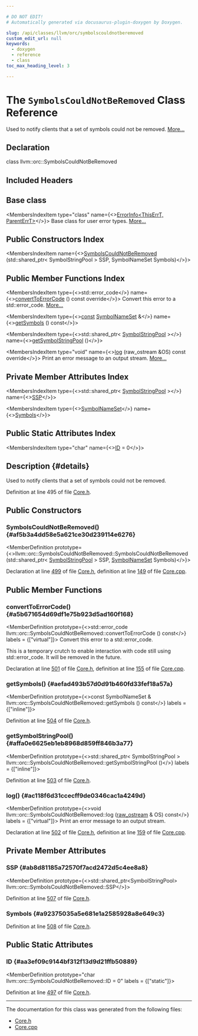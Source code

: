 ```yaml
---

# DO NOT EDIT!
# Automatically generated via docusaurus-plugin-doxygen by Doxygen.

slug: /api/classes/llvm/orc/symbolscouldnotberemoved
custom_edit_url: null
keywords:
  - doxygen
  - reference
  - class
toc_max_heading_level: 3

---
```





# The `SymbolsCouldNotBeRemoved` Class Reference

<DoxygenPage pluginConfig={pluginConfig}>

Used to notify clients that a set of symbols could not be removed. <a href="#details">More...</a>

## Declaration

<CodeBlock>class llvm::orc::SymbolsCouldNotBeRemoved</CodeBlock>

## Included Headers

<IncludesList>
<IncludesListItem
  filePath="llvm/ExecutionEngine/Orc/Core.h"
  permalink="/docs/api/files/include/include/llvm/include/llvm/executionengine/include/llvm/executionengine/orc/core-h"
  isLocal="true" />
</IncludesList>

## Base class

<MembersIndex>

<MembersIndexItem
  type="class"
  name={<><a href="/docs/api/classes/llvm/errorinfo">ErrorInfo&lt;ThisErrT, ParentErrT&gt;</a></>}>
Base class for user error types. <a href="/docs/api/classes/llvm/errorinfo/#details">More...</a>
</MembersIndexItem>

</MembersIndex>

## Public Constructors Index

<MembersIndex>

<MembersIndexItem
  name={<><a href="#af5b3a4dd58e5a621ce30d239114e6276">SymbolsCouldNotBeRemoved</a> (std::shared&#95;ptr&lt; SymbolStringPool &gt; SSP, SymbolNameSet Symbols)</>}>
</MembersIndexItem>

</MembersIndex>

## Public Member Functions Index

<MembersIndex>

<MembersIndexItem
  type={<>std::error&#95;code</>}
  name={<><a href="#a5b671654d69df1e75b923d5ad160f168">convertToErrorCode</a> () const override</>}>
Convert this error to a std::error&#95;code. <a href="#a5b671654d69df1e75b923d5ad160f168">More...</a>
</MembersIndexItem>

<MembersIndexItem
  type={<><a href="/docs/api/files/lib/lib/target/lib/target/aarch64/aarch64promoteconstant-cpp/#a90f8350fecae261c25be85d38b451bff">const</a> <a href="/docs/api/namespaces/llvm/orc/#ada98b2ca88b7bc4b65b62e3269fdade7">SymbolNameSet</a> &amp;</>}
  name={<><a href="#aefad493b57d0d91b460fd33fef18a57a">getSymbols</a> () const</>}>
</MembersIndexItem>

<MembersIndexItem
  type={<>std::shared&#95;ptr&lt; <a href="/docs/api/classes/llvm/orc/symbolstringpool">SymbolStringPool</a> &gt;</>}
  name={<><a href="#affa0e6625eb1eb8968d859ff846b3a77">getSymbolStringPool</a> ()</>}>
</MembersIndexItem>

<MembersIndexItem
  type="void"
  name={<><a href="#ac118f6d31ccecff9de0346cac1a4249d">log</a> (raw&#95;ostream &amp;OS) const override</>}>
Print an error message to an output stream. <a href="#ac118f6d31ccecff9de0346cac1a4249d">More...</a>
</MembersIndexItem>

</MembersIndex>

## Private Member Attributes Index

<MembersIndex>

<MembersIndexItem
  type={<>std::shared&#95;ptr&lt; <a href="/docs/api/classes/llvm/orc/symbolstringpool">SymbolStringPool</a> &gt;</>}
  name={<><a href="#ab8d81185a72570f7acd2472d5c4ee8a8">SSP</a></>}>
</MembersIndexItem>

<MembersIndexItem
  type={<><a href="/docs/api/namespaces/llvm/orc/#ada98b2ca88b7bc4b65b62e3269fdade7">SymbolNameSet</a></>}
  name={<><a href="#a92375035a5e681e1a2585928a8e649c3">Symbols</a></>}>
</MembersIndexItem>

</MembersIndex>

## Public Static Attributes Index

<MembersIndex>

<MembersIndexItem
  type="char"
  name={<><a href="#aa3ef09c9144bf312f13d9d21ffb50889">ID</a> = 0</>}>
</MembersIndexItem>

</MembersIndex>

## Description {#details}

Used to notify clients that a set of symbols could not be removed.

Definition at line 495 of file <a href="/docs/api/files/include/include/llvm/include/llvm/executionengine/include/llvm/executionengine/orc/core-h">Core.h</a>.

<SectionDefinition>

## Public Constructors

### SymbolsCouldNotBeRemoved() {#af5b3a4dd58e5a621ce30d239114e6276}

<MemberDefinition
  prototype={<>llvm::orc::SymbolsCouldNotBeRemoved::SymbolsCouldNotBeRemoved (std::shared&#95;ptr&lt; <a href="/docs/api/classes/llvm/orc/symbolstringpool">SymbolStringPool</a> &gt; SSP, <a href="/docs/api/namespaces/llvm/orc/#ada98b2ca88b7bc4b65b62e3269fdade7">SymbolNameSet</a> Symbols)</>}>

Declaration at line <a href="/docs/api/files/include/include/llvm/include/llvm/executionengine/include/llvm/executionengine/orc/core-h/#l00499">499</a> of file <a href="/docs/api/files/include/include/llvm/include/llvm/executionengine/include/llvm/executionengine/orc/core-h">Core.h</a>, definition at line <a href="/docs/api/files/lib/lib/executionengine/lib/executionengine/orc/core-cpp/#l00149">149</a> of file <a href="/docs/api/files/lib/lib/executionengine/lib/executionengine/orc/core-cpp">Core.cpp</a>.
</MemberDefinition>

</SectionDefinition>

<SectionDefinition>

## Public Member Functions

### convertToErrorCode() {#a5b671654d69df1e75b923d5ad160f168}

<MemberDefinition
  prototype={<>std::error&#95;code llvm::orc::SymbolsCouldNotBeRemoved::convertToErrorCode () const</>}
  labels = {["virtual"]}>
Convert this error to a std::error&#95;code.

This is a temporary crutch to enable interaction with code still using std::error&#95;code. It will be removed in the future.

Declaration at line <a href="/docs/api/files/include/include/llvm/include/llvm/executionengine/include/llvm/executionengine/orc/core-h/#l00501">501</a> of file <a href="/docs/api/files/include/include/llvm/include/llvm/executionengine/include/llvm/executionengine/orc/core-h">Core.h</a>, definition at line <a href="/docs/api/files/lib/lib/executionengine/lib/executionengine/orc/core-cpp/#l00155">155</a> of file <a href="/docs/api/files/lib/lib/executionengine/lib/executionengine/orc/core-cpp">Core.cpp</a>.
</MemberDefinition>

### getSymbols() {#aefad493b57d0d91b460fd33fef18a57a}

<MemberDefinition
  prototype={<>const SymbolNameSet &amp; llvm::orc::SymbolsCouldNotBeRemoved::getSymbols () const</>}
  labels = {["inline"]}>

Definition at line <a href="/docs/api/files/include/include/llvm/include/llvm/executionengine/include/llvm/executionengine/orc/core-h/#l00504">504</a> of file <a href="/docs/api/files/include/include/llvm/include/llvm/executionengine/include/llvm/executionengine/orc/core-h">Core.h</a>.
</MemberDefinition>

### getSymbolStringPool() {#affa0e6625eb1eb8968d859ff846b3a77}

<MemberDefinition
  prototype={<>std::shared&#95;ptr&lt; SymbolStringPool &gt; llvm::orc::SymbolsCouldNotBeRemoved::getSymbolStringPool ()</>}
  labels = {["inline"]}>

Definition at line <a href="/docs/api/files/include/include/llvm/include/llvm/executionengine/include/llvm/executionengine/orc/core-h/#l00503">503</a> of file <a href="/docs/api/files/include/include/llvm/include/llvm/executionengine/include/llvm/executionengine/orc/core-h">Core.h</a>.
</MemberDefinition>

### log() {#ac118f6d31ccecff9de0346cac1a4249d}

<MemberDefinition
  prototype={<>void llvm::orc::SymbolsCouldNotBeRemoved::log (<a href="/docs/api/classes/llvm/raw-ostream">raw&#95;ostream</a> &amp; OS) const</>}
  labels = {["virtual"]}>
Print an error message to an output stream.

Declaration at line <a href="/docs/api/files/include/include/llvm/include/llvm/executionengine/include/llvm/executionengine/orc/core-h/#l00502">502</a> of file <a href="/docs/api/files/include/include/llvm/include/llvm/executionengine/include/llvm/executionengine/orc/core-h">Core.h</a>, definition at line <a href="/docs/api/files/lib/lib/executionengine/lib/executionengine/orc/core-cpp/#l00159">159</a> of file <a href="/docs/api/files/lib/lib/executionengine/lib/executionengine/orc/core-cpp">Core.cpp</a>.
</MemberDefinition>

</SectionDefinition>

<SectionDefinition>

## Private Member Attributes

### SSP {#ab8d81185a72570f7acd2472d5c4ee8a8}

<MemberDefinition
  prototype={<>std::shared&#95;ptr&lt;SymbolStringPool&gt; llvm::orc::SymbolsCouldNotBeRemoved::SSP</>}>

Definition at line <a href="/docs/api/files/include/include/llvm/include/llvm/executionengine/include/llvm/executionengine/orc/core-h/#l00507">507</a> of file <a href="/docs/api/files/include/include/llvm/include/llvm/executionengine/include/llvm/executionengine/orc/core-h">Core.h</a>.
</MemberDefinition>

### Symbols {#a92375035a5e681e1a2585928a8e649c3}

<MemberDefinition
  prototype="SymbolNameSet llvm::orc::SymbolsCouldNotBeRemoved::Symbols">

Definition at line <a href="/docs/api/files/include/include/llvm/include/llvm/executionengine/include/llvm/executionengine/orc/core-h/#l00508">508</a> of file <a href="/docs/api/files/include/include/llvm/include/llvm/executionengine/include/llvm/executionengine/orc/core-h">Core.h</a>.
</MemberDefinition>

</SectionDefinition>

<SectionDefinition>

## Public Static Attributes

### ID {#aa3ef09c9144bf312f13d9d21ffb50889}

<MemberDefinition
  prototype="char llvm::orc::SymbolsCouldNotBeRemoved::ID = 0"
  labels = {["static"]}>

Definition at line <a href="/docs/api/files/include/include/llvm/include/llvm/executionengine/include/llvm/executionengine/orc/core-h/#l00497">497</a> of file <a href="/docs/api/files/include/include/llvm/include/llvm/executionengine/include/llvm/executionengine/orc/core-h">Core.h</a>.
</MemberDefinition>

</SectionDefinition>

<hr/>

The documentation for this class was generated from the following files:

<ul>
<li><a href="/docs/api/files/include/include/llvm/include/llvm/executionengine/include/llvm/executionengine/orc/core-h">Core.h</a></li>
<li><a href="/docs/api/files/lib/lib/executionengine/lib/executionengine/orc/core-cpp">Core.cpp</a></li>
</ul>

</DoxygenPage>
